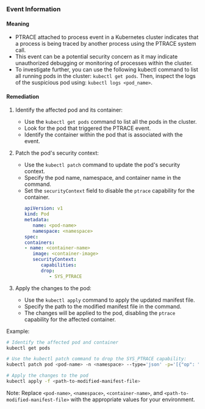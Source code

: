 
### Event Information

#### Meaning

- PTRACE attached to process event in a Kubernetes cluster indicates that a process is being traced by another process using the PTRACE system call.
- This event can be a potential security concern as it may indicate unauthorized debugging or monitoring of processes within the cluster.
- To investigate further, you can use the following kubectl command to list all running pods in the cluster: `kubectl get pods`. Then, inspect the logs of the suspicious pod using: `kubectl logs <pod_name>`.

#### Remediation

1. Identify the affected pod and its container:
   - Use the `kubectl get pods` command to list all the pods in the cluster.
   - Look for the pod that triggered the PTRACE event.
   - Identify the container within the pod that is associated with the event.

2. Patch the pod's security context:
   - Use the `kubectl patch` command to update the pod's security context.
   - Specify the pod name, namespace, and container name in the command.
   - Set the `securityContext` field to disable the `ptrace` capability for the container.
      ```yaml
      apiVersion: v1
      kind: Pod
      metadata:
         name: <pod-name>
         namespace: <namespace>
      spec:
      containers:
      - name: <container-name>
         image: <container-image>
         securityContext:
            capabilities:
            drop:
               - SYS_PTRACE
      ```

3. Apply the changes to the pod:
   - Use the `kubectl apply` command to apply the updated manifest file.
   - Specify the path to the modified manifest file in the command.
   - The changes will be applied to the pod, disabling the `ptrace` capability for the affected container.

Example:
```bash
# Identify the affected pod and container
kubectl get pods

# Use the kubectl patch command to drop the SYS_PTRACE capability:
kubectl patch pod <pod-name> -n <namespace> --type='json' -p='[{"op": "add", "path": "/spec/containers/0/securityContext/capabilities/drop", "value": ["SYS_PTRACE"]}]'

# Apply the changes to the pod
kubectl apply -f <path-to-modified-manifest-file>
```

Note: Replace `<pod-name>`, `<namespace>`, `<container-name>`, and `<path-to-modified-manifest-file>` with the appropriate values for your environment.
